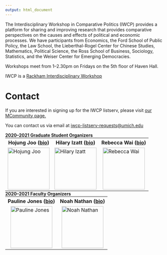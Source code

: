 ```yaml
---
output: html_document
---
```


The Interdisciplinary Workshop in Comparative Politics (IWCP) provides a platform for sharing and improving research that provides comparative perspectives on the causes and effects of political and economic processes. We have participants from Economics, the Ford School of Public Policy, the Law School, the Lieberthal-Rogel Center for Chinese Studies, Mathematics, Political Science, the Ross School of Business, Sociology, Statistics, and the Weiser Center for Emerging Democracies.\

Workshops meet from 1--2.30pm on Fridays on the 5th floor of Haven Hall.\

IWCP is a <a href="https://rackham.umich.edu/faculty-and-staff/faculty-and-program-funding/rackham-interdisciplinary-workshops/">Rackham Interdisciplinary Workshop</a>

<h1>**Contact**</h1>
If you are interested in signing up for the IWCP listserv, please visit <a href="https://mcommunity.umich.edu/#group:Interdisciplinary%20Workshop%20in%20Comparative%20Politics">our MCommunity page.</a>\

You can contact us via email at <a href="mailto:iwcp-listserv-requests@umich.edu">iwcp-listserv-requests@umich.edu</a>\

**2020--2021 Graduate Student Organizers**\
<table border="0" width="100%" ID="Table2" style="margin: 0px;">
  <colgroup>
    <col span="3">
  </colgroup>
  <tr>
    <th>Hojung Joo (<a href="https://sites.lsa.umich.edu/hojungjoo/">bio</a>)</th>
    <th>Hilary Izatt (<a href="https://lsa.umich.edu/polisci/people/graduate-students/hizatt.html">bio</a>)</th>
    <th>Rebecca Wai (<a href="https://lsa.umich.edu/polisci/people/graduate-students/waire.html">bio</a>)</th>
  </tr>
  <tr>
    <td><img alt = 'Hojung Joo' style='display: block; margin-left: auto; margin-right: auto;width: 100pt;' src='/./about_files/joo_headshot.jpg' /></td>
    <td><img alt = 'Hilary Izatt' style='display: block; margin-left: auto; margin-right: auto;width: 100pt;' src='/./about_files/izatt_headshot.jpg' /></td>
    <td><img alt = 'Rebecca Wai' style='display: block; margin-left: auto; margin-right: auto;width: 100pt;' src='/./about_files/wai_headshot.jpg' /></td>
  </tr>
</table>

**2020--2021 Faculty Organizers**\
<table border="0" width="100%" ID="Table2" style="margin: 0px;">
  <colgroup>
    <col span="2">
  </colgroup>
  <tr>
    <th>Pauline Jones (<a href="https://lsa.umich.edu/polisci/people/faculty/pjluong.html">bio</a>)</th>
    <th>Noah Nathan (<a href="https://sites.lsa.umich.edu/noahnathan/">bio</a>)</th>
  </tr>
  <tr>
    <td><img alt = 'Pauline Jones' style='display: block; margin-left: auto; margin-right: auto;width: 100pt;' src='/./about_files/jones_headshot.jpg' /></td>
    <td><img alt = 'Noah Nathan' style='display: block; margin-left: auto; margin-right: auto;width: 100pt;' src='/./about_files/nathan_headshot.jpg' /></td>
  </tr>
</table>